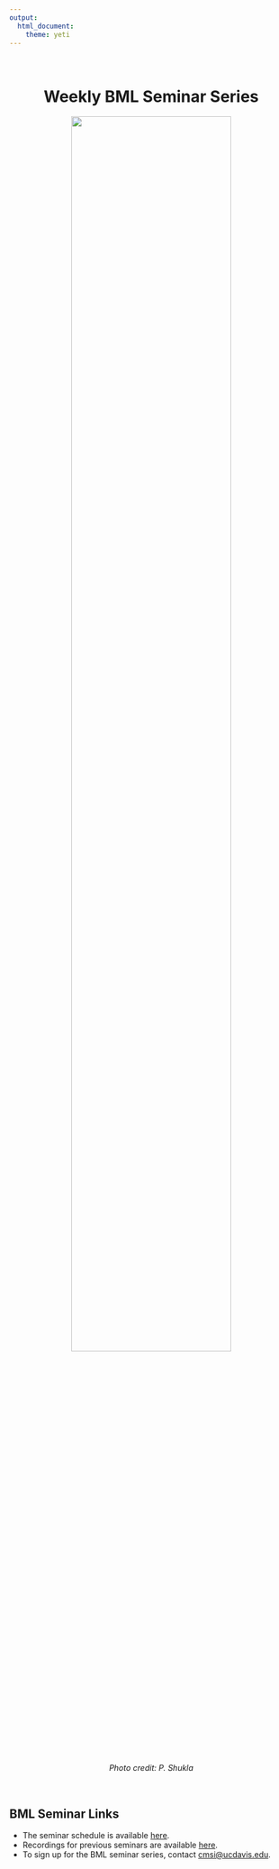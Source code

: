 ```yaml
---
output: 
  html_document:
    theme: yeti
---
```

<br>

<center> # **Weekly BML Seminar Series** 

<img src="photos/PShukla_BML.jpg" style="width:75%">
<figcaption>*Photo credit: P. Shukla*</figcaption>
</center>
<br>

## BML Seminar Links
* The seminar schedule is available [here](https://marinescience.ucdavis.edu/events).
* Recordings for previous seminars are available [here](https://marinescience.ucdavis.edu/events/seminar-videos).
* To sign up for the BML seminar series, contact <cmsi@ucdavis.edu>.
